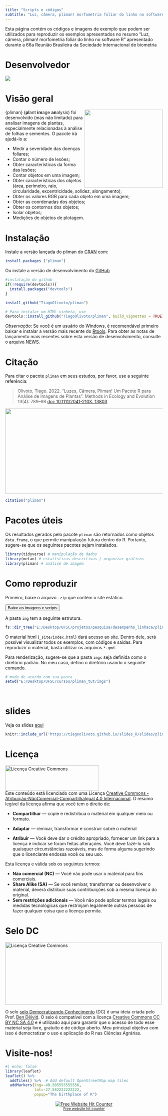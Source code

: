 ```yaml
---
title: "Scripts e códigos"
subtitle: "Luz, câmera, pliman! morfometria foliar do linho no software R"
---
```



Esta página contém os códigos e imagens de exemplo que podem ser utilizados para reproduzir os exemplos apresentados no resumo "Luz, câmera, pliman! morfometria foliar do linho no software R" apresentado durante a 66a Reunião Brasileira da Sociedade Internacional de biometria


# Desenvolvedor

[![](imgs/site.png)](https://olivoto.netlify.app/)


# Visão geral

<img src="https://raw.githubusercontent.com/TiagoOlivoto/pliman/master/man/figures/logo_pliman.svg" align="right" width="250" height="250"/>

{pliman} (**pl**ant **im**age **an**alysis) foi desenvolvido (mas não limitado) para analisar imagens de plantas, especialmente relacionadas à análise de folhas e sementes. O pacote irá ajudá-lo a:

- Medir a severidade das doenças foliares;
- Contar o número de lesões;
- Obter características da forma das lesões;
- Contar objetos em uma imagem;
- Obter características dos objetos (área, perímetro, raio, circularidade, excentricidade, solidez, alongamento);
- Obter os valores RGB para cada objeto em uma imagem;
- Obter as coordenadas dos objetos;
- Obter os contornos dos objetos;
- Isolar objetos;
- Medições de objetos de plotagem.

# Instalação

Instale a versão lançada do pliman do [CRAN](https://CRAN.R-project.org/package=pliman) com:

```r
install.packages ("pliman")
```

Ou instale a versão de desenvolvimento do [GitHub](https://github.com/TiagoOlivoto/pliman)

```r
#instalação do github
if(!require(devtools)){
  install.packages("devtools")
}

install_github("TiagoOlivoto/pliman")

# Para instalar um HTML vinheta, use
devtools::install_github("TiagoOlivoto/pliman", build_vignettes = TRUE)

```

*Observação*: Se você é um usuário do Windows, é recomendável primeiro baixar e instalar a versão mais recente do [Rtools](https://cran.r-project.org/bin/windows/Rtools/). Para obter as notas de lançamento mais recentes sobre esta versão de desenvolvimento, consulte o [arquivo NEWS](https://tiagoolivoto.github.io/metan/news/index.html).

# Citação

Para citar o pacote `pliman` em seus estudos, por favor, use a seguinte referência:

> Olivoto, Tiago. 2022. "Luzes, Câmera, Pliman! Um Pacote R para Análise de Imagens de Plantas". Methods in Ecology and Evolution 13(4): 789--98 <A HREF = "https://onlinelibrary.wiley.com/doi/full/10.1111/2041-210X.13803">doi: 10.1111/2041-210X. 13803</A>

<a href="https://besjournals.onlinelibrary.wiley.com/doi/abs/10.1111/2041-210X.13803" target="_blank" rel="noopener"><img src="https://raw.githubusercontent.com/TiagoOlivoto/tiagoolivoto/master/static/tutorials/pliman_ufsc_fito/paper.png" width="1000" height="273"/></a>

```r
citation("pliman")
```

# Pacotes úteis

Os resultados gerados pelo pacote `pliman` são retornados como objetos `data.frame`, o que permite manipulação futura dentro do R. Portanto, sugere-se que os seguintes pacotes sejam instalados.

```r
library(tidyverse) # manipulação de dados
library(metan) # estatísticas descritivas / organizar gráficos
library(pliman) # análise de imagem
```

# Como reproduzir

Primeiro, baixe o arquivo `.zip` que contém o site estático.

<a href="https://github.com/TiagoOlivoto/pliman_tut/archive/refs/heads/master.zip"> <button class="btn btn-success"><i class="fa fa-save"> </i> Baixe as imagens e scripts</button> </a>

A pasta `img` tem a seguinte estrutura.

```r
fs::dir_tree("E:/Desktop/UFSC/projetos/pesquisa/desempenho_linhaca/pliman_rbras2022", recurse = 1)
```

O material html (`_site/index.html`) dará acesso ao site. Dentro dele, será possível visualizar todos os exemplos, com códigos e saídas. Para reproduzir o material, basta utilizar os arquivos `*.qmd`.

Para renderização, sugere-se que a pasta `imgs` seja definida como o diretório padrão. No meu caso, defino o diretório usando o seguinte comando.

```r
# muda de acordo com sua pasta
setwd("E:/Desktop/UFSC/cursos/pliman_tut/imgs")
```

<br>

# slides

Veja os slides [aqui](https://tiagoolivoto.github.io/slides_R/slides/pliman_inta/index.html#1)

```r
knitr::include_url('https://tiagoolivoto.github.io/slides_R/slides/pliman_tut')

```


# Licença

<a rel="license" href="http://creativecommons.org/licenses/by-nc-sa/4.0/" target="_blank" rel="noopener"><img src="https://raw.githubusercontent.com/TiagoOlivoto/tiagoolivoto/master/static/img/gemsr/license.jpg" alt="Licença Creative Commons" style="border-width:0" width="300" height="80"/></a><br />Este conteúdo está licenciado com uma Licença <a rel="license" href="http://creativecommons.org/licenses/by-nc-sa/4.0/">Creative Commons - Atribuição-NãoComercial-CompartilhaIgual 4.0 Internacional</a>. O resumo legível da licença afirma que você tem o direito de:

-   **Compartilhar** --- copie e redistribua o material em qualquer meio ou formato.

-   **Adaptar** --- remixar, transformar e construir sobre o material

-   **Atribuir** --- Você deve dar o crédito apropriado, fornecer um link para a licença e indicar se foram feitas alterações. Você deve fazê-lo sob quaisquer circunstâncias razoáveis, mas de forma alguma sugerindo que o licenciante endossa você ou seu uso.

Esta licença e válida sob os seguintes termos:

-   **Não comercial (NC)** --- Você não pode usar o material para fins comerciais.
-   **Share Alike (SA)** --- Se você remixar, transformar ou desenvolver o material, deverá distribuir suas contribuições sob a mesma licença do original.
-   **Sem restrições adicionais** --- Você não pode aplicar termos legais ou medidas tecnológicas que restrinjam legalmente outras pessoas de fazer qualquer coisa que a licença permita.

# Selo DC

<a rel="license" href="https://bendeivide.github.io/dc/" target="_blank" rel="noopener"><img src="https://github.com/bendeivide/dc/raw/main/SeloDC-preto2.png" alt="Licença Creative Commons" style="border-width:0" width="500" height="200"/></a>

O selo [selo Democratizando Conhecimento](https://bendeivide.github.io/dc/) (DC) é uma ideia criada pelo Prof. [Ben Dêivid](https://bendeivide.github.io/). O selo é compatível com a licença [Creative Commons CC BY NC SA 4.0](http://creativecommons.org/licenses/by-nc-sa/4.0/) e é utilizado aqui para garantir que o acesso de todo esse material seja livre, gratuíto e de código aberto. Meu principal objetivo com isso é democratizar o uso e aplicação do R nas Ciências Agrárias.

# Visite-nos!

```r
#| echo: false
library(leaflet)
leaflet() %>%
  addTiles() %>%  # Add default OpenStreetMap map tiles
  addMarkers(lng=-48.505555555556,
             lat=-27.582222222222,
             popup="The birthplace of R")

```

```{=html}
<div align='center'><a href='https://www.free-website-hit-counter.com'><img src='https://www.free-website-hit-counter.com/c.php?d=9&id=138602&s=2' border='0' alt='Free Website Hit Counter'></a><br / ><small><a href='https://www.free-website-hit-counter.com' title="Free Website Hit Counter">Free website hit counter</a></small></div>
```
